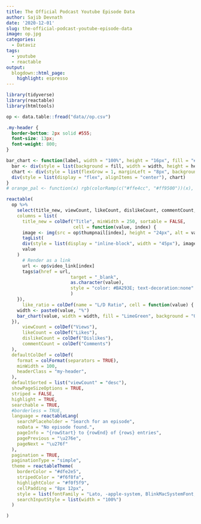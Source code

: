```yaml
---
title: The Official Podcast Youtube Episode Data
author: Sajib Devnath
date: '2020-12-01'
slug: the-official-podcast-youtube-episode-data
image: op.jpg
categories:
  - Dataviz
tags:
  - youtube
  - reactable
output:
  blogdown::html_page:
    highlight: espresso
---
```




```r
library(tidyverse)
library(reactable)
library(htmltools)

op <- data.table::fread("data//op.csv")
```

```css
.my-header {
  border-bottom: 2px solid #555;
  font-size: 13px;
  font-weight: 800;
}
```


```r

bar_chart <- function(label, width = "100%", height = "16px", fill = "#00bfc4", background = NULL) {
  bar <- div(style = list(background = fill, width = width, height = height))
  chart <- div(style = list(flexGrow = 1, marginLeft = "8px", background = background), bar)
  div(style = list(display = "flex", alignItems = "center"), chart)
}
# orange_pal <- function(x) rgb(colorRamp(c("#ffe4cc", "#ff9500"))(x), maxColorValue = 255)

reactable(
  op %>% 
    select(title_new, viewCount, likeCount, dislikeCount, commentCount, like_ratio),
    columns = list(
      title_new = colDef("Title", minWidth = 250, sortable = FALSE,
                         cell = function(value, index) {
      image <- img(src = op$thumpnail[index], height = "24px", alt = value)
      tagList(
      div(style = list(display = "inline-block", width = "45px"), image),
      value
    )
      # Render as a link
      url <- op$video_link[index]
      tags$a(href = url,
                        target = "_blank",
                        as.character(value),
                        style = "color: #BA293E; text-decoration:none"
                        )
    }),
      like_ratio = colDef(name = "L/D Ratio", cell = function(value) {
    width <- paste0(value, "%")
    bar_chart(value, width = width, fill = "LimeGreen", background = "OrangeRed")
  }),
      viewCount = colDef("Views"),
      likeCount = colDef("Likes"),
      dislikeCount = colDef("Dislikes"),
      commentCount = colDef("Comments")
  ),
  defaultColDef = colDef(
    format = colFormat(separators = TRUE),
    minWidth = 100,
    headerClass = "my-header",
  ),
  defaultSorted = list("viewCount" = "desc"),
  showPageSizeOptions = TRUE,
  striped = FALSE,
  highlight = TRUE,
  searchable = TRUE,
  #borderless = TRUE,
  language = reactableLang(
    searchPlaceholder = "Search for an episode",
    noData = "No episode found.",
    pageInfo = "{rowStart} to {rowEnd} of {rows} entries",
    pagePrevious = "\u276e",
    pageNext = "\u276f"
  ),
  pagination = TRUE,
  paginationType = "simple",
  theme = reactableTheme(
    borderColor = "#dfe2e5",
    stripedColor = "#f6f8fa",
    highlightColor = "#f0f5f9",
    cellPadding = "8px 12px",
    style = list(fontFamily = "Lato, -apple-system, BlinkMacSystemFont, Segoe UI, Helvetica, Arial, sans-serif"),
    searchInputStyle = list(width = "100%")
  )

)
```


